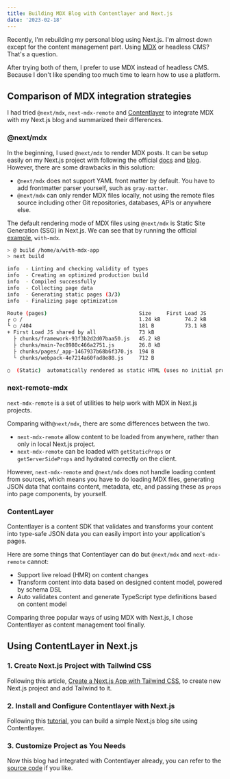 ```yaml
---
title: Building MDX Blog with Contentlayer and Next.js
date: '2023-02-18'
---
```


Recently, I'm rebuilding my personal blog using Next.js. I'm almost down except for the content management part. Using [MDX](https://mdxjs.com/) or headless CMS? That's a question.

After trying both of them, I prefer to use MDX instead of headless CMS.
Because I don't like spending too much time to learn how to use a platform.

## Comparison of MDX integration strategies

I had tried `@next/mdx`, `next-mdx-remote` and [Contentlayer](https://www.contentlayer.dev/) to integrate MDX with my Next.js blog and summarized their differences.

### @next/mdx

In the beginning, I used `@next/mdx` to render MDX posts.
It can be setup easily on my Next.js project with following the official [docs](https://nextjs.org/docs/advanced-features/using-mdx) and [blog](https://nextjs.org/blog/markdown#sharing-layout).
However, there are some drawbacks in this solution:

- `@next/mdx` does not support YAML front matter by default. You have to add frontmatter parser yourself, such as `gray-matter`.
- `@next/mdx` can only render MDX files locally, not using the remote files source including other Git repositories, databases, APIs or anywhere else.

The default rendering mode of MDX files using `@next/mdx` is Static Site Generation (SSG) in Next.js. We can see that by running the official [example](https://github.com/vercel/next.js/tree/canary/examples/with-mdx), `with-mdx`.

```sh
> @ build /home/a/with-mdx-app
> next build

info  - Linting and checking validity of types
info  - Creating an optimized production build
info  - Compiled successfully
info  - Collecting page data
info  - Generating static pages (3/3)
info  - Finalizing page optimization

Route (pages)                              Size     First Load JS
┌ ○ /                                      1.24 kB        74.2 kB
└ ○ /404                                   181 B          73.1 kB
+ First Load JS shared by all              73 kB
  ├ chunks/framework-93f3b2d2d07baa50.js   45.2 kB
  ├ chunks/main-7ec8980c466a2751.js        26.8 kB
  ├ chunks/pages/_app-1467937b68b6f370.js  194 B
  └ chunks/webpack-4e7214a60fad8e88.js     712 B

○  (Static)  automatically rendered as static HTML (uses no initial props)
```

### next-remote-mdx

`next-mdx-remote` is a set of utilities to help work with MDX in Next.js projects.

Comparing with`@next/mdx`, there are some differences between the two.

- `next-mdx-remote` allow content to be loaded from anywhere, rather than only in local Next.js project.
- `next-mdx-remote` can be loaded with `getStaticProps` or `getServerSideProps` and hydrated correctly on the client.

However, `next-mdx-remote` and `@next/mdx` does not handle loading content from sources,
which means you have to do loading MDX files, generating JSON data that contains content, metadata, etc, and passing these as `props` into page components, by yourself.

### ContentLayer

Contentlayer is a content SDK that validates and transforms your content into type-safe JSON data you can easily import into your application's pages.

Here are some things that Contentlayer can do but `@next/mdx` and `next-mdx-remote` cannot:

- Support live reload (HMR) on content changes
- Transform content into data based on designed content model, powered by schema DSL
- Auto validates content and generate TypeScript type definitions based on content model

Comparing three popular ways of using MDX with Next.js, I chose Contentlayer as content management tool finally.

## Using ContentLayer in Next.js

### 1. Create Next.js Project with Tailwind CSS

Following this article, [Create a Next.js App with Tailwind CSS](/blog/create-a-nextjs-app-with-tailwind-css), to create new Next.js project and add Tailwind to it.

### 2. Install and Configure Contentlayer with Next.js

Following this [tutorial](https://www.contentlayer.dev/docs/getting-started), you can build a simple Next.js blog site using Contentlayer.

### 3. Customize Project as You Needs

Now this blog had integrated with Contentlayer already, you can refer to the [source code](https://github.com/shenlu89/shenlu89.github.io) if you like.

